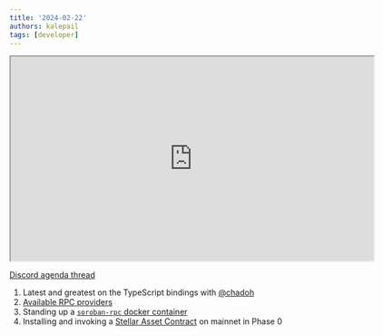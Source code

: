 ```yaml
---
title: '2024-02-22'
authors: kalepail
tags: [developer]
---
```


<iframe
  src="https://drive.google.com/file/d/1ZZm1eLe6L0ZRtpTxF77RfrLkW9ThAWh4/preview"
  width="640"
  height="360"
  allow="autoplay"
></iframe>

[Discord agenda thread](https://discord.com/channels/897514728459468821/1209582245824823337)

1. Latest and greatest on the TypeScript bindings with [@chadoh](https://github.com/chadoh)
2. [Available RPC providers](/network/soroban-rpc/rpc-providers)
3. Standing up a [`soroban-rpc` docker container](/network/soroban-rpc/admin-guide#docker-image)
4. Installing and invoking a [Stellar Asset Contract](https://soroban.stellar.org/docs/tokens/stellar-asset-contract) on mainnet in Phase 0
